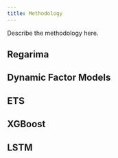 ```yaml
---
title: Methodology
---
```


Describe the methodology here.

## Regarima

## Dynamic Factor Models

## ETS

## XGBoost

## LSTM

